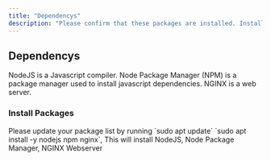 ```yaml
---
title: "Dependencys"
description: "Please confirm that these packages are installed. Installation command provided below."
---
```


## Dependencys

<CardGroup>

<Card title="NodeJS" icon="node-js" href="/settings/global">
  NodeJS is a Javascript compiler.
</Card>

<Card title="Node Package Manager" icon="box-open" href="">
  Node Package Manager (NPM) is a package manager used to install javascript
  dependencies.
</Card>

<Card title="NGINX" icon="browser" href="">
  NGINX is a web server.
</Card>

</CardGroup>

### Install Packages

<AccordionGroup>
  <Accordion icon="wrench" title="Update">
    Please update your package list by running `sudo apt update`
  </Accordion>
  <Accordion icon="pencil" title="Install Dependencys">
    `sudo apt install -y nodejs npm nginx`, This will install NodeJS, Node
    Package Manager, NGINX Webserver
  </Accordion>
</AccordionGroup>
